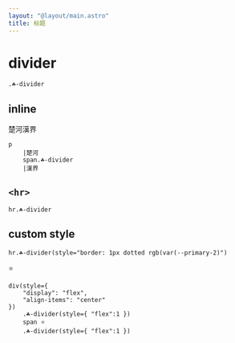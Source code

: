 ```yaml
---
layout: "@layout/main.astro"
title: 标题
---
```



# divider

<Divider tag='div'/>

```pug
.☘-divider
```

## inline

<p>楚河<Divider tag='span'/>漢界</p>

```pug
p
    |楚河
    span.☘-divider
    |漢界
```

## `<hr>`

<Divider />

```pug
hr.☘-divider
```

## custom style

<Divider style="border: 1px dotted rgb(var(--primary-2)"/>

```pug
hr.☘-divider(style="border: 1px dotted rgb(var(--primary-2)")
```

<div style="display: flex; align-items: center">
    <Divider tag='div' style='flex: 1' />
    <span>⭐</span>
    <Divider tag='div' style='flex: 1' />
</div>

```pug
div(style={ 
    "display": "flex", 
    "align-items": "center" 
})
    .☘-divider(style={ "flex":1 })
    span ⭐
    .☘-divider(style={ "flex":1 })
```